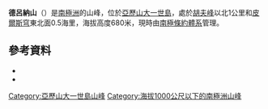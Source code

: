 {{coord|71|19|S|68|19|W|source:GNIS|display=title}}

'''德呂納山'''（{{lang-en|Drune Hill}}）是[[南極洲|南極洲]]的山峰，位於[[亞歷山大一世島|亞歷山大一世島]]，處於[[胡夫峰|胡夫峰]]以北1公里和[[皮爾斯穹|皮爾斯穹]]東北面0.5海里，海拔高度680米，現時由[[南極條約體系|南極條約體系]]管理。

==參考資料==
*{{cite gnis | type = antarid | id = 17485| name = Drune Hill| accessdate = 2012-01-31}}
*{{usgs-gazetteer|id=17485}}

{{DEFAULTSORT:Drune Hill}}
[[Category:亞歷山大一世島山峰|Category:亞歷山大一世島山峰]]
[[Category:海拔1000公尺以下的南極洲山峰|Category:海拔1000公尺以下的南極洲山峰]]


{{AlexanderIsland-geo-stub}}